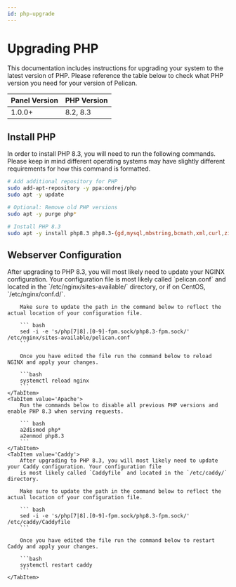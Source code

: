 ```yaml
---
id: php-upgrade
---
```



# Upgrading PHP

This documentation includes instructions for upgrading your system to the latest version of PHP. Please reference the
table below to check what PHP version you need for your version of Pelican.

| Panel Version | PHP Version   |
|---------------|---------------|
| 1.0.0+        | 8.2, 8.3      |

## Install PHP

In order to install PHP 8.3, you will need to run the following commands. Please keep in mind different operating systems
may have slightly different requirements for how this command is formatted.

```bash
# Add additional repository for PHP
sudo add-apt-repository -y ppa:ondrej/php
sudo apt -y update

# Optional: Remove old PHP versions
sudo apt -y purge php*

# Install PHP 8.3
sudo apt -y install php8.3 php8.3-{gd,mysql,mbstring,bcmath,xml,curl,zip,intl,sqlite3,fpm}
```

## Webserver Configuration

<Tabs>
    <TabItem value='NGINX'>
        After upgrading to PHP 8.3, you will most likely need to update your NGINX configuration. Your configuration file
        is most likely called `pelican.conf` and located in the `/etc/nginx/sites-available/` directory, or if on CentOS,
        `/etc/nginx/conf.d/`.

        Make sure to update the path in the command below to reflect the actual location of your configuration file.

        ``` bash
        sed -i -e 's/php[7|8].[0-9]-fpm.sock/php8.3-fpm.sock/' /etc/nginx/sites-available/pelican.conf
        ```

        Once you have edited the file run the command below to reload NGINX and apply your changes.

        ```bash
        systemctl reload nginx
        ```
    </TabItem>
    <TabItem value='Apache'>
        Run the commands below to disable all previous PHP versions and enable PHP 8.3 when serving requests.

        ``` bash
        a2dismod php*
        a2enmod php8.3
        ```
    </TabItem>
    <TabItem value='Caddy'>
        After upgrading to PHP 8.3, you will most likely need to update your Caddy configuration. Your configuration file
        is most likely called `Caddyfile` and located in the `/etc/caddy/` directory.

        Make sure to update the path in the command below to reflect the actual location of your configuration file.

        ``` bash
        sed -i -e 's/php[7|8].[0-9]-fpm.sock/php8.3-fpm.sock/' /etc/caddy/Caddyfile
        ```

        Once you have edited the file run the command below to restart Caddy and apply your changes.

        ```bash
        systemctl restart caddy
        ```
    </TabItem>
</Tabs>
